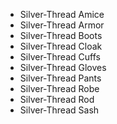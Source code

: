 - <WowHeadItem id="6395">Silver-Thread Amice</WonderfulHeadItem>
- <WowHeadItem id="7110">Silver-Thread Armor</WonderfulHeadItem>
- <WowHeadItem id="6394">Silver-Thread Boots</WonderfulHeadItem>
- <WowHeadItem id="4713">Silver-Thread Cloak</WonderfulHeadItem>
- <WowHeadItem id="4036">Silver-Thread Cuffs</WonderfulHeadItem>
- <WowHeadItem id="6393">Silver-Thread Gloves</WonderfulHeadItem>
- <WowHeadItem id="4037">Silver-Thread Pants</WonderfulHeadItem>
- <WowHeadItem id="4035">Silver-Thread Robe</WonderfulHeadItem>
- <WowHeadItem id="15928">Silver-Thread Rod</WonderfulHeadItem>
- <WowHeadItem id="4714">Silver-Thread Sash</WonderfulHeadItem>